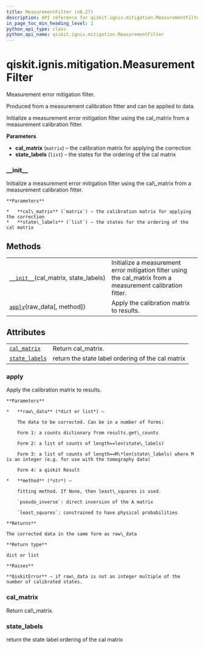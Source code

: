 ```yaml
---
title: MeasurementFilter (v0.27)
description: API reference for qiskit.ignis.mitigation.MeasurementFilter in qiskit v0.27
in_page_toc_min_heading_level: 1
python_api_type: class
python_api_name: qiskit.ignis.mitigation.MeasurementFilter
---
```


<span id="qiskit-ignis-mitigation-measurementfilter" />

# qiskit.ignis.mitigation.MeasurementFilter

<Class id="qiskit.ignis.mitigation.MeasurementFilter" isDedicatedPage={true} github="https://github.com/qiskit-community/qiskit-ignis/tree/stable/0.6/qiskit/ignis/mitigation/measurement/filters.py" signature="MeasurementFilter(cal_matrix, state_labels)" modifiers="class">
  Measurement error mitigation filter.

  Produced from a measurement calibration fitter and can be applied to data.

  Initialize a measurement error mitigation filter using the cal\_matrix from a measurement calibration fitter.

  **Parameters**

  *   **cal\_matrix** (`matrix`) – the calibration matrix for applying the correction
  *   **state\_labels** (`list`) – the states for the ordering of the cal matrix

  ### \_\_init\_\_

  <Function id="qiskit.ignis.mitigation.MeasurementFilter.__init__" signature="__init__(cal_matrix, state_labels)">
    Initialize a measurement error mitigation filter using the cal\_matrix from a measurement calibration fitter.

    **Parameters**

    *   **cal\_matrix** (`matrix`) – the calibration matrix for applying the correction
    *   **state\_labels** (`list`) – the states for the ordering of the cal matrix
  </Function>

  ## Methods

  |                                                                                                                                                    |                                                                                                               |
  | -------------------------------------------------------------------------------------------------------------------------------------------------- | ------------------------------------------------------------------------------------------------------------- |
  | [`__init__`](#qiskit.ignis.mitigation.MeasurementFilter.__init__ "qiskit.ignis.mitigation.MeasurementFilter.__init__")(cal\_matrix, state\_labels) | Initialize a measurement error mitigation filter using the cal\_matrix from a measurement calibration fitter. |
  | [`apply`](#qiskit.ignis.mitigation.MeasurementFilter.apply "qiskit.ignis.mitigation.MeasurementFilter.apply")(raw\_data\[, method])                | Apply the calibration matrix to results.                                                                      |

  ## Attributes

  |                                                                                                                                    |                                                   |
  | ---------------------------------------------------------------------------------------------------------------------------------- | ------------------------------------------------- |
  | [`cal_matrix`](#qiskit.ignis.mitigation.MeasurementFilter.cal_matrix "qiskit.ignis.mitigation.MeasurementFilter.cal_matrix")       | Return cal\_matrix.                               |
  | [`state_labels`](#qiskit.ignis.mitigation.MeasurementFilter.state_labels "qiskit.ignis.mitigation.MeasurementFilter.state_labels") | return the state label ordering of the cal matrix |

  ### apply

  <Function id="qiskit.ignis.mitigation.MeasurementFilter.apply" signature="apply(raw_data, method='least_squares')">
    Apply the calibration matrix to results.

    **Parameters**

    *   **raw\_data** (*dict or list*) –

        The data to be corrected. Can be in a number of forms:

        Form 1: a counts dictionary from results.get\_counts

        Form 2: a list of counts of length==len(state\_labels)

        Form 3: a list of counts of length==M\*len(state\_labels) where M is an integer (e.g. for use with the tomography data)

        Form 4: a qiskit Result

    *   **method** (*str*) –

        fitting method. If None, then least\_squares is used.

        `pseudo_inverse`: direct inversion of the A matrix

        `least_squares`: constrained to have physical probabilities

    **Returns**

    The corrected data in the same form as raw\_data

    **Return type**

    dict or list

    **Raises**

    **QiskitError** – if raw\_data is not an integer multiple of the number of calibrated states.
  </Function>

  ### cal\_matrix

  <Attribute id="qiskit.ignis.mitigation.MeasurementFilter.cal_matrix">
    Return cal\_matrix.
  </Attribute>

  ### state\_labels

  <Attribute id="qiskit.ignis.mitigation.MeasurementFilter.state_labels">
    return the state label ordering of the cal matrix
  </Attribute>
</Class>

